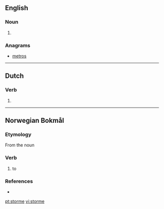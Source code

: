 ==English==

===Noun===
{{en-noun}}

# {{obsolete spelling of|storm|lang=en}}

===Anagrams===
* [[metros#English|metros]]

----

==Dutch==

===Verb===
{{nl-verb-form}}

# {{nl-verb form of|n=sg|t=pres|m=subj|stormen}}

----

==Norwegian Bokmål==

===Etymology===
From the noun {{term|storm|lang=nb}}

===Verb===
{{head|nb|verb|imperative|storm|present tense|stormer|passive|stormes|simple past and past participle|storma|or|stormet|present participle|stormende}}

# to {{l|en|storm}}

===References===
* {{R:The Bokmål Dictionary}}

[[pt:storme]]
[[vi:storme]]